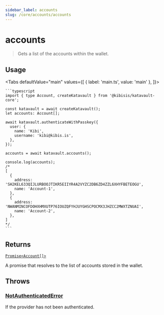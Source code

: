 ```yaml
---
sidebar_label: accounts
slug: /core/accounts/accounts
---
```



# accounts

> Gets a list of the accounts within the wallet.

<SectionBreak />

## Usage

<Tabs
  defaultValue="main"
  values={[
    { label: 'main.ts', value: 'main' },
  ]}>
  <TabItem value="main">

    ```typescript
    import { type Account, createKatavault } from '@kibisis/katavault-core';

    const katavault = await createKatavault();
    let accounts: Account[];

    await katavault.authenticateWithPasskey({
      user: {
        name: 'Kibi',
        username: 'kibi@kibis.is',
      },
    });

    accounts = await katavault.accounts();

    console.log(accounts);
    /*
    [
      {
        address: 'SH2KEL633QIJLURBOOJTIKR5EIIYR4A2VYZC2DB6ZD4ZZL6XHYFBETEOGU',
        name: 'Account-1',
      },
      {
        address: 'NWANMINCOFDOHXHMXUTP76IOUZQFYHJUYGHSCPOCMX3JHZCC2MWXTZNUAI',
        name: 'Account-2',
      },
    ]
    */
    ```

  </TabItem>
</Tabs>

<SectionBreak />

## Returns

[`Promise<Account[]>`](04-glossary/02-types.mdx#Account)

A promise that resolves to the list of accounts stored in the wallet.

<SectionBreak />

## Throws

### [NotAuthenticatedError](04-glossary/03-errors.mdx#notauthenticatederror)

If the provider has not been authenticated.
